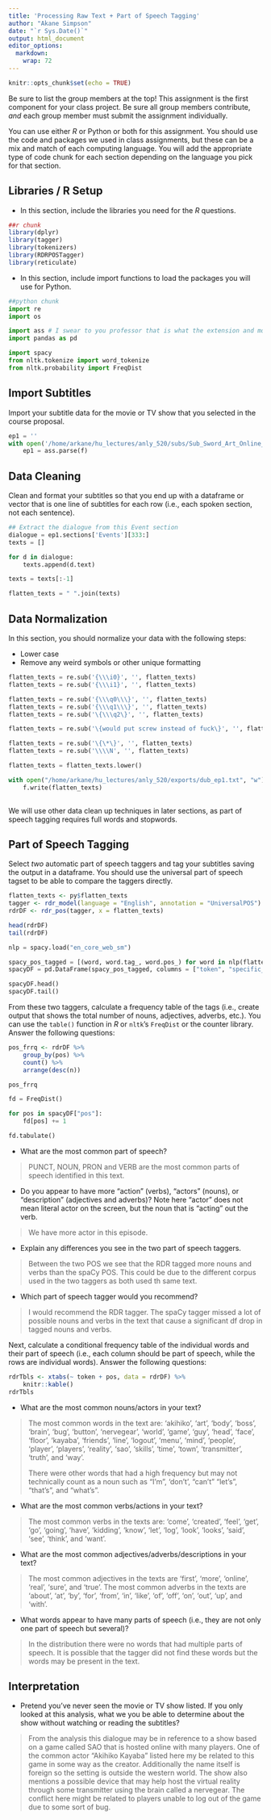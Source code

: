 ```yaml
---
title: 'Processing Raw Text + Part of Speech Tagging'
author: "Akane Simpson"
date: "`r Sys.Date()`"
output: html_document
editor_options: 
  markdown: 
    wrap: 72
---
```


```r
knitr::opts_chunk$set(echo = TRUE)
```

Be sure to list the group members at the top! This assignment is the
first component for your class project. Be sure all group members
contribute, *and* each group member must submit the assignment
individually.

You can use either *R* or Python or both for this assignment. You should
use the code and packages we used in class assignments, but these can be
a mix and match of each computing language. You will add the appropriate
type of code chunk for each section depending on the language you pick
for that section.

## Libraries / R Setup

-   In this section, include the libraries you need for the *R*
    questions.

```r
##r chunk
library(dplyr)
library(tagger)
library(tokenizers)
library(RDRPOSTagger)
library(reticulate)
```

-   In this section, include import functions to load the packages you
    will use for Python.

```python
##python chunk
import re
import os

import ass # I swear to you professor that is what the extension and module are called.
import pandas as pd

import spacy
from nltk.tokenize import word_tokenize
from nltk.probability import FreqDist
```

## Import Subtitles

Import your subtitle data for the movie or TV show that you selected in
the course proposal.

```python

ep1 = ''
with open('/home/arkane/hu_lectures/anly_520/subs/Sub_Sword_Art_Online_01.ass', encoding='utf_8_sig') as f:
    ep1 = ass.parse(f)
```

## Data Cleaning

Clean and format your subtitles so that you end up with a dataframe or
vector that is one line of subtitles for each row (i.e., each spoken
section, not each sentence).

```python
## Extract the dialogue from this Event section
dialogue = ep1.sections['Events'][333:]
texts = []

for d in dialogue:
    texts.append(d.text)

texts = texts[:-1]

flatten_texts = " ".join(texts)
```

## Data Normalization

In this section, you should normalize your data with the following
steps:

-   Lower case
-   Remove any weird symbols or other unique formatting

```python
flatten_texts = re.sub('{\\\i0}', '', flatten_texts)
flatten_texts = re.sub('{\\\i1}', '', flatten_texts)

flatten_texts = re.sub('{\\\q0\\\}', '', flatten_texts)
flatten_texts = re.sub('{\\\q1\\\}', '', flatten_texts)
flatten_texts = re.sub('\{\\\q2\}', '', flatten_texts)

flatten_texts = re.sub('\{would put screw instead of fuck\}', '', flatten_texts)

flatten_texts = re.sub('\{\*\}', '', flatten_texts)
flatten_texts = re.sub('\\\\N', '', flatten_texts)

flatten_texts = flatten_texts.lower()
```

```python
with open("/home/arkane/hu_lectures/anly_520/exports/dub_ep1.txt", "w") as f:
	f.write(flatten_texts)
 
```

We will use other data clean up techniques in later sections, as part of
speech tagging requires full words and stopwords.

## Part of Speech Tagging

Select *two* automatic part of speech taggers and tag your subtitles
saving the output in a dataframe. You should use the universal part of
speech tagset to be able to compare the taggers directly.

```r
flatten_texts <- py$flatten_texts
tagger <- rdr_model(language = "English", annotation = "UniversalPOS")
rdrDF <- rdr_pos(tagger, x = flatten_texts)

head(rdrDF)
tail(rdrDF)
```

```python
nlp = spacy.load("en_core_web_sm")

spacy_pos_tagged = [(word, word.tag_, word.pos_) for word in nlp(flatten_texts)]
spacyDF = pd.DataFrame(spacy_pos_tagged, columns = ["token", "specific_pos", "pos"])

spacyDF.head()
spacyDF.tail()
```

From these two taggers, calculate a frequency table of the tags (i.e.,
create output that shows the total number of nouns, adjectives, adverbs,
etc.). You can use the `table()` function in *R* or `nltk`'s `FreqDist`
or the counter library. Answer the following questions:

```r
pos_frrq <- rdrDF %>% 
	group_by(pos) %>% 
	count() %>%
	arrange(desc(n))

pos_frrq
```

```python
fd = FreqDist()

for pos in spacyDF["pos"]:
	fd[pos] += 1

fd.tabulate()
```

-   What are the most common part of speech?

> PUNCT, NOUN, PRON and VERB are the most common parts of speech
> identified in this text.

-   Do you appear to have more "action" (verbs), "actors" (nouns), or
    "description" (adjectives and adverbs)? Note here "actor" does not
    mean literal actor on the screen, but the noun that is "acting" out
    the verb.

> We have more actor in this episode.

-   Explain any differences you see in the two part of speech taggers.

> Between the two POS we see that the RDR tagged more nouns and verbs
> than the spaCy POS. This could be due to the different corpus used in
> the two taggers as both used th same text.

-   Which part of speech tagger would you recommend?

> I would recommend the RDR tagger. The spaCy tagger missed a lot of
> possible nouns and verbs in the text that cause a significant df drop
> in tagged nouns and verbs.

Next, calculate a conditional frequency table of the individual words
and their part of speech (i.e., each column should be part of speech,
while the rows are individual words). Answer the following questions:

```r
rdrTbls <- xtabs(~ token + pos, data = rdrDF) %>% 
	knitr::kable()
rdrTbls
```

-   What are the most common nouns/actors in your text?

> The most common words in the text are: 'akihiko', 'art', 'body',
> 'boss', 'brain', 'bug', 'button', 'nervegear', 'world', 'game', 'guy',
> 'head', 'face', 'floor', 'kayaba', 'friends', 'line', 'logout',
> 'menu', 'mind', 'people', 'player', 'players', 'reality', 'sao',
> 'skills', 'time', 'town', 'transmitter', 'truth', and 'way'.
>
> There were other words that had a high frequency but may not
> technically count as a noun such as "I'm", 'don't', "can't" "let's",
> "that's", and "what's".

-   What are the most common verbs/actions in your text?

> The most common verbs in the texts are: 'come', 'created', 'feel',
> 'get', 'go', 'going', 'have', 'kidding', 'know', 'let', 'log', 'look',
> 'looks', 'said', 'see', 'think', and 'want'.

-   What are the most common adjectives/adverbs/descriptions in your
    text?

> The most common adjectives in the texts are 'first', 'more', 'online',
> 'real', 'sure', and 'true'. The most common adverbs in the texts are
> 'about', 'at', 'by', 'for', 'from', 'in', 'like', 'of', 'off', 'on',
> 'out', 'up', and 'with'.

-   What words appear to have many parts of speech (i.e., they are not
    only one part of speech but several)?

> In the distribution there were no words that had multiple parts of
> speech. It is possible that the tagger did not find these words but
> the words may be present in the text.

## Interpretation

-   Pretend you've never seen the movie or TV show listed. If you only
    looked at this analysis, what we you be able to determine about the
    show without watching or reading the subtitles?

> From the analysis this dialogue may be in reference to a show based on
> a game called SAO that is hosted online with many players. One of the
> common actor "Akihiko Kayaba" listed here my be related to this game
> in some way as the creator. Additionally the name itself is foreign so
> the setting is outside the western world. The show also mentions a
> possible device that may help host the virtual reality through some
> transmitter using the brain called a nervegear. The conflict here
> might be related to players unable to log out of the game due to some
> sort of bug.
